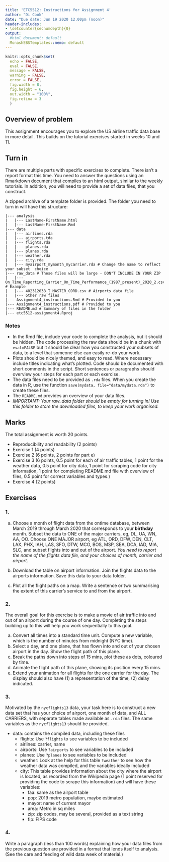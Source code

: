 ```yaml
---
title: 'ETC5512: Instructions for Assignment 4'
author: "Di Cook"
date: "Due date: Jun 19 2020 12.00pm (noon)"
header-includes: 
- \setcounter{secnumdepth}{0}
output: 
  #html_document: default
  MonashEBSTemplates::memo: default
---
```


```r
knitr::opts_chunk$set(
  echo = FALSE,
  eval = FALSE,
  message = FALSE,
  warning = FALSE, 
  error = FALSE,
  fig.width = 8,
  fig.height = 6,
  out.width = "100%",
  fig.retina = 3
  )
```

## Overview of problem

This assignment encourages you to explore the US airline traffic data base in more detail. This builds on the tutorial exercises started in weeks 10 and 11. 

## Turn in

There are multiple parts with specific exercises to complete. There isn't a report format this time. You need to answer the questions  using an Rmarkdown document that compiles to an html output, similar to the weekly tutorials. In addition, you will need to provide a set of data files, that you construct. 

A zipped archive of a template folder is provided. The folder you need to turn in will have this structure:

```workspace
|--- analysis
|   |--- LastName-FirstName.html
|   |--- LastName-FirstName.Rmd    
|--- data
|   |--- airlines.rda  
|   |--- airports.tda
|   |--- flights.rda
|   |--- planes.rda
|   |--- planes.rda
|   |--- weather.rda
|   |--- city.rda
|   |--- myairport_mymonth_mycarrier.rda # Change the name to reflect your subset  choice
|--- raw_data # These files will be large - DON"T INCLUDE IN YOUR ZIP
|   |--- On_Time_Reporting_Carrier_On_Time_Performance_(1987_present)_2020_2.csv # Example
|   |--- 402312038_T_MASTER_CORD.csv # Airports data file
|   |--- other raw files
|--- Assignment4_instructions.Rmd # Provided to you
|--- Assignment4_instructions.pdf # Provided to you
|--- README.md # Summary of files in the folder
|--- etc5512-assignment4.Rproj
```

### Notes

- In the Rmd file, include your code to complete the analysis, but it should be hidden. The code processing the raw data should be in a chunk with `eval=FALSE` but it should be clear how you constructed your subsets of data, to a level that someone else can easily re-do your work.
- Plots should be nicely themed, and easy to read. Where necessary include titles indicating what's plotted. Code should be documented with short comments in the script. Short sentences or paragraphs should overview your steps for each part or each exercise.
- The data files need to be provided as `.rda` files. When you create the data in R, use the function `save(mydata, file="data/mydata.rda")` to create these files.
- The `README.md` provides an overview of your data files.
- *IMPORTANT: Your raw_data folder should be empty for turning in! Use this folder to store the downloaded files, to keep your work organised.*

## Marks

The total assignment is worth 20 points. 

- Reproducibility and readability (2 points)
- Exercise 1 (4 points)
- Exercise 2 (6 points, 2 points for part e)
- Exercise 3 (6 points, 0.5 point for each of air traffic tables, 1 point for the  weather data, 0.5 point for city data, 1 point for scraping code for city information, 1 point for completing README.md file with overview of files, 0.5 point for correct variables and types.)
- Exercise 4 (2 points)

## Exercises

### 1. 

a. Choose a month of flight data from the ontime database, between March 2019 through March 2020 that corresponds to your **birthday** month. Subset the data to ONE of the major carriers, eg, DL, UA, WN, AA, OO. Choose ONE MAJOR airport, eg ATL, ORD, DFW, DEN, CLT, LAX, PHX, IAH, LAS, SFO, DTW, MCO, BOS, MSP, SEA, DCA, IAD, MIA, SLC, and subset flights into and out of the airport. *You need to report the name of the flights data file, and your choices of month, carrier and airport.* 

b. Download the table on airport information. Join the flights data to the airports information. Save this data to your data folder. 

c. Plot all the flight paths on a map. Write a sentence or two summarising the extent of this carrier's service to and from the airport.

### 2. 

The overall goal for this exercise is to make a movie of air traffic into and out of an airport during the course of one day. Completing the steps building up to this will help you work sequentially to this goal. 

a. Convert all times into a standard time unit. Compute a new variable, which is the number of minutes from midnight (NYC time). 
b. Select a day, and one plane, that has flown into and out of your chosen airport in the day. Show the flight path of this plane. 
c. Break the paths down into steps of 15 mins, plot these as dots, coloured by time. 
d. Animate the flight path of this plane, showing its position every 15 mins.
e. Extend your animation for all flights for the one carrier for the day. The display should also have (1) a representation of the time, (2) delay indicated.

### 3. 

Motivated by the `nycflights13` data, your task here is to construct a new data set that has your choice of airport, one month of data, and ALL CARRIERS, with separate tables made available as `.rda` files. The same variables as the `nycflights13` should be provided.

- data: contains the compiled data, including these files
    - flights: Use `?flights` to see variables to be included
    - airlines: carrier, name
    - airports: Use `?airports` to see variables to be included
    - planes: Use `?planes` to see variables to be included
    - weather: Look at the help for this table `?weather` to see how the weather data was compiled, and the variables ideally included
    - city: This table provides information about the city where the airport is located, as recorded from the Wikipedia page (1 point reserved for providing the code to scrape this information) and will have these variables: 
        - faa: same as the airport table 
        - pop: 2019 metro population, maybe estimated
        - mayor: name of current mayor 
        - area: Metro in sq miles 
        - zip: zip codes, may be several, provided as a text string
        - fip: FIPS code

### 4. 

Write a paragraph (less than 100 words) explaining how your data files from the previous question are provided in a format that lends itself to analysis. (See the care and feeding of wild data week of material.)

